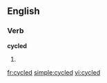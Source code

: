 
==English==

===Verb===
'''cycled'''

# {{past of|[[cycle]]}}

[[fr:cycled]]
[[simple:cycled]]
[[vi:cycled]]